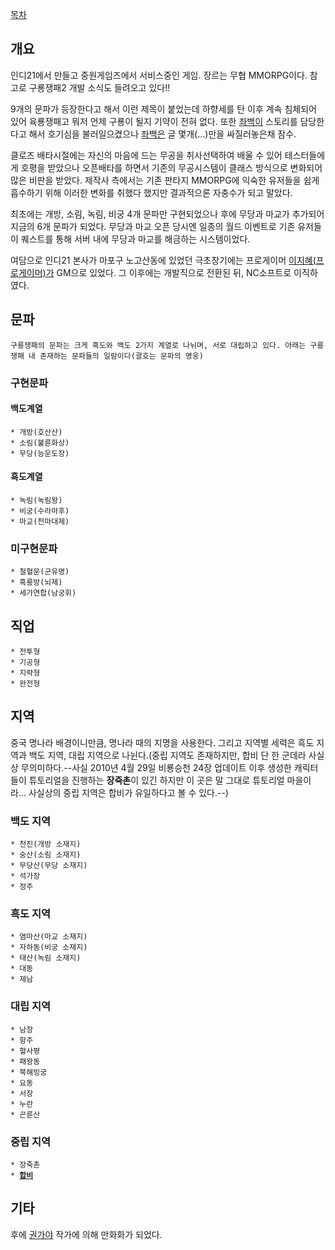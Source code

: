 [[목차]]

== 개요 ==
인디21에서 만들고 중원게임즈에서 서비스중인 게임. 장르는 무협 MMORPG이다.
참고로 구룡쟁패2 개발 소식도 들려오고 있다!!

9개의 문파가 등장한다고 해서 이런 제목이 붙었는데 하향세를 탄 이후 계속 침체되어 있어 육룡쟁패고 뭐저 언제 구룡이 될지 기약이 전혀 없다. 또한 [[좌백]]이 스토리를 담당한다고 해서 호기심을 불러일으켰으나 [[좌백]]은 글 몇개(...)만을 싸질러놓은채 잠수.

클로즈 배타시절에는 자신의 마음에 드는 무공을 취사선택하여 배울 수 있어 테스터들에게 호평을 받았으나 오픈배타를 하면서 기존의 무공시스템이 클래스 방식으로 변화되어 많은 비판을 받았다. 제작사 측에서는 기존 판타지 MMORPG에 익숙한 유저들을 쉽게 흡수하기 위해 이러한 변화를 취했다 했지만 결과적으론 자충수가 되고 말았다.

최초에는 개방, 소림, 녹림, 비궁 4개 문파만 구현되었으나 후에 무당과 마교가 추가되어 지금의 6개 문파가 되었다. 무당과 마교 오픈 당시엔 일종의 월드 이벤트로 기존 유저들이 퀘스트를 통해 서버 내에 무당과 마교를 해금하는 시스템이었다.

여담으로 인디21 본사가 마포구 노고산동에 있었던 극초창기에는 프로게이머 [[이지혜(프로게이머)]]가 GM으로 있었다. 그 이후에는 개발직으로 전환된 뒤, NC소프트로 이직하였다.
== 문파 ==
 구룡쟁패의 문파는 크게 흑도와 백도 2가지 계열로 나뉘며, 서로 대립하고 있다. 아래는 구룡쟁패 내 존재하는 문파들의 일람이다(괄호는 문파의 영웅)
=== 구현문파 ===
==== 백도계열 ====
 * 개방(호산산)
 * 소림(불륜화상)
 * 무당(능운도장)
==== 흑도계열 ====
 * 녹림(녹림왕)
 * 비궁(수라마후)
 * 마교(천마대제)
=== 미구현문파 ===
 * 철혈문(군유명)
 * 흑룡방(뇌제)
 * 세가연합(남궁휘)
== 직업 ==
 * 전투형
 * 기공형
 * 지략형
 * 완전형
== 지역 ==
중국 명나라 배경이니만큼, 명나라 때의 지명을 사용한다. 그리고 지역별 세력은 흑도 지역과 백도 지역, 대립 지역으로 나뉜다.(중립 지역도 존재하지만, 합비 단 한 군데라 사실상 무의미하다.--사실 2010년 4월 29일 비룡승천 24장 업데이트 이후 생성한 캐릭터들이 튜토리얼을 진행하는 '''장죽촌'''이 있긴 하지만 이 곳은 말 그대로 튜토리얼 마을이라... 사실상의 중립 지역은 합비가 유일하다고 볼 수 있다.--)
=== 백도 지역 ===
 * 천진(개방 소재지)
 * 숭산(소림 소재지)
 * 무당산(무당 소재지)
 * 석가장
 * 정주
=== 흑도 지역 ===
 * 염마산(마교 소재지)
 * 자하동(비궁 소재지)
 * 태산(녹림 소재지)
 * 대동
 * 제남
=== 대립 지역 ===
 * 남창
 * 항주
 * 혈사평
 * 패왕동
 * 북해빙궁
 * 요동
 * 서장
 * 누란
 * 곤륜산
=== 중립 지역 ===
 * 장죽촌
 * '''[[합비]]'''
== 기타 ==
후에 [[권가야]] 작가에 의해 만화화가 되었다.
